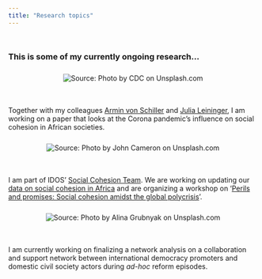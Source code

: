 ```yaml
---
title: "Research topics"
---
```


<div style="margin-bottom:50px;">
</div>

### This is some of my currently ongoing research... 

<div style="margin-bottom:25px;">
</div>

<div class="row no-gutters">
  
<div class="col-md-6 col-sm-12">
<div class="image">
<center>
<img src="images/corona.jpg" title="Source: Photo by CDC on Unsplash.com">
</center>
</div>
</div>
  
<div class="col-md-6 col-sm-12">
<br><br>Together with my colleagues [Armin von Schiller](https://www.idos-research.de/armin-von-schiller/) and [Julia Leininger](https://www.idos-research.de/julia-leininger/), I am working on a paper that looks at the Corona pandemic's influence on social cohesion in African societies. 
</div>
</div>

<div style="margin-bottom:25px;">
</div>

<div class="row no-gutters">

<div class="col-md-6 col-sm-12">
<div class="image">
<center>
<img src="images/john-cameron--_5IRj1F2rY-unsplash.jpg" title="Source: Photo by John Cameron on Unsplash.com">
</center>
</div>
</div>

<div class="col-md-6 col-sm-12">
<br><br>I am part of IDOS' [Social Cohesion Team](https://www.idos-research.de/en/research/description/details/social-cohesion-in-africa/). We are working on updating our [data on social cohesion in Africa](https://www.socialcohesion.info/concepts/concept/idos-social-cohesion-concept) and are organizing a workshop on '[Perils and promises: Social cohesion amidst the global polycrisis](https://www.socialcohesion.info/)'. 
</div>  

</div>

<div style="margin-bottom:25px;">
</div>

<div class="row no-gutters">
  
<div class="col-md-6 col-sm-12">
<div class="image">
<center>
<img src="images/netzwerk.jpg" title="Source: Photo by Alina Grubnyak on Unsplash.com">
</center>
</div>
</div>
  
<div class="col-md-6 col-sm-12">
<br><br>I am currently working on finalizing a network analysis on a collaboration and support network between international democracy promoters and domestic civil society actors during *ad-hoc* reform episodes. 
</div>
</div>

<div style="margin-bottom:50px;">
</div>
